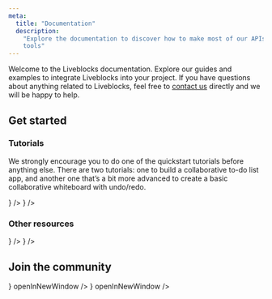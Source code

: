 ```yaml
---
meta:
  title: "Documentation"
  description:
    "Explore the documentation to discover how to make most of our APIs and
    tools"
---
```


Welcome to the Liveblocks documentation. Explore our guides and examples to
integrate Liveblocks into your project. If you have questions about anything
related to Liveblocks, feel free to [contact us](/contact) directly and we will
be happy to help.

## Get started

### Tutorials

We strongly encourage you to do one of the quickstart tutorials before anything
else. There are two tutorials: one to build a collaborative to-do list app, and
another one that’s a bit more advanced to create a basic collaborative
whiteboard with undo/redo.

<ListGrid columns={2}>
  <DocsCard
    title="To-do list (15min)"
    href="/docs/tutorials/collaborative-to-do-list"
    center={false}
    visual={
      <Image
        src="/images/docs/tutorials/todo-list/todo-list.png"
        alt="To-do list"
        width={832}
        height={468}
        quality={90}
      />
    }
  />
  <DocsCard
    title="Whiteboard (25min)"
    href="/docs/tutorials/collaborative-online-whiteboard"
    center={false}
    visual={
      <Image
        src="/images/docs/tutorials/whiteboard/whiteboard.png"
        alt="Whiteboard"
        width={832}
        height={468}
        quality={90}
      />
    }
  />
</ListGrid>

### Other resources

<ListGrid columns={2}>
  <DocsCard
    title="Examples"
    href="/examples"
    center={false}
    description="Browse and take inspiration from our gallery of collaborative UI patterns."
    visual={
      <Image
        src="/images/docs/examples.png"
        alt="Examples"
        width={832}
        height={468}
        quality={90}
      />
    }
  />
  <DocsCard
    title="Concepts"
    href="/docs/concepts"
    description="Learn the core Liveblocks concepts before getting started."
    visual={
      <Image
        src="/images/docs/concepts/liveblocks-concepts-03.png"
        alt="Concepts"
        width={160}
        height={160}
        quality={90}
      />
    }
  />
</ListGrid>

## Join the community

<ListGrid columns={2}>
  <DocsCard
    title="GitHub"
    href="https://github.com/liveblocks/liveblocks"
    description="Follow along and contribute to the development of Liveblocks."
    visual={<img alt="GitHub" src="/images/docs/github.svg" width={56} />}
    openInNewWindow
  />
  <DocsCard
    title="Discord"
    href="https://discord.gg/X4YWJuH9VY"
    description="Join our awesome community of developers on Discord to help and show off what you built."
    visual={<img alt="Discord" src="/images/docs/discord.svg" width={56} />}
    openInNewWindow
  />
</ListGrid>
